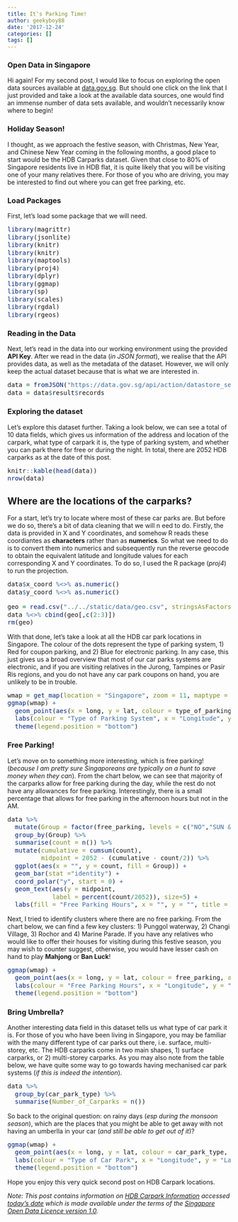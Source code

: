 ```yaml
---
title: It's Parking Time!
author: geekyboy88
date: '2017-12-24'
categories: []
tags: []
---
```


<style type="text/css">

body, td {
   font-size: 14px;
}
code.r{
  font-size: 14px;
}
pre {
  font-size: 14px
}
</style>

### Open Data in Singapore

Hi again! For my second post, I would like to focus on exploring the open data sources available at [data.gov.sg](https://www.data.gov.sg/). But should one click on the link that I just provided and take a look at the available data sources, one would find an immense number of data sets available, and wouldn't necessarily know where to begin!

### Holiday Season!

I thought, as we approach the festive season, with Christmas, New Year, and Chinese New Year coming in the following months, a good place to start would be the HDB Carparks dataset. Given that close to 80% of Singapore residents live in HDB flat, it is quite likely that you will be visiting one of your many relatives there. For those of you who are driving, you may be interested to find out where you can get free parking, etc.

### Load Packages

First, let's load some package that we will need.

```r
library(magrittr)
library(jsonlite)
library(knitr)
library(knitr)
library(maptools)
library(proj4)
library(dplyr)
library(ggmap)
library(sp)
library(scales)
library(rgdal)
library(rgeos)
```

### Reading in the Data

Next, let's read in the data into our working environment using the provided __API Key__. After we read in the data (_in JSON format_), we realise that the API provides data, as well as the metadata of the dataset. However, we will only keep the actual dataset because that is what we are interested in. 

```r
data = fromJSON("https://data.gov.sg/api/action/datastore_search?resource_id=139a3035-e624-4f56-b63f-89ae28d4ae4c&limit=2502")
data = data$result$records
```

### Exploring the dataset

Let's explore this dataset further. Taking a look below, we can see a total of 10 data fields, which gives us information of the address and location of the carpark, what type of carpark it is, the type of parking system, and whether you can park there for free or during the night. In total, there are 2052 HDB carparks as at the date of this post.

```r
knitr::kable(head(data))
nrow(data)
```

## Where are the locations of the carparks?

For a start, let’s try to locate where most of these car parks are. But before we do so, there’s a bit of data cleaning that we will n eed to do. Firstly, the data is provided in X and Y coordinates, and somehow R reads these coordiantes as __characters__ rather than as __numerics__. So what we need to do is to convert them into numerics and subsequently run the reverse geocode to obtain the equivalent latitude and longitude values for each corresponding X and Y coordinates. To do so, I used the R package (_proj4_) to run the projection.

```r
data$x_coord %<>% as.numeric()
data$y_coord %<>% as.numeric()

geo = read.csv("../../static/data/geo.csv", stringsAsFactors = F)
data %<>% cbind(geo[,c(2:3)])
rm(geo)
```

With that done, let’s take a look at all the HDB car park locations in Singapore. The colour of the dots represent the type of parking system, 1) Red for coupon parking, and 2) Blue for electronic parking. In any case, this just gives us a broad overview that most of our car parks systems are electronic, and if you are visiting relatives in the Jurong, Tampines or Pasir Ris regions, and you do not have any car park coupons on hand, you are unlikely to be in trouble.

```r
wmap = get_map(location = "Singapore", zoom = 11, maptype = "terrain", source = "google")
ggmap(wmap) +
  geom_point(aes(x = long, y = lat, colour = type_of_parking_system), data = data, size = 1) +
  labs(colour = "Type of Parking System", x = "Longitude", y = "Latitude") +
  theme(legend.position = "bottom")
```

### Free Parking!

Let’s move on to something more interesting, which is free parking! (_because I am pretty sure Singaporeans are typically on a hunt to save money when they can_). From the chart below, we can see that majority of the carparks allow for free parking during the day, while the rest do not have any allowances for free parking. Interestingly, there is a small percentage that allows for free parking in the afternoon hours but not in the AM.

```r
data %>%
  mutate(Group = factor(free_parking, levels = c("NO","SUN & PH FR 1PM-10.30PM","SUN & PH FR 7AM-10.30PM"))) %>%
  group_by(Group) %>%
  summarise(count = n()) %>%
  mutate(cumulative = cumsum(count),
         midpoint = 2052 - (cumulative - count/2)) %>%
  ggplot(aes(x = "", y = count, fill = Group)) +
  geom_bar(stat ="identity") +
  coord_polar("y", start = 0) +
  geom_text(aes(y = midpoint, 
            label = percent(count/2052)), size=5) +
  labs(fill = "Free Parking Hours", x = "", y = "", title = "Proportion of HDB Carparks by Free Parking Hours")
```

Next, I tried to identify clusters where there are no free parking. From the chart below, we can find a few key clusters: 1) Punggol waterway, 2) Changi Village, 3) Rochor and 4) Marine Parade. If you have any relatives who would like to offer their houses for visiting during this festive season, you may wish to counter suggest, otherwise, you would have lesser cash on hand to play __Mahjong__ or __Ban Luck__!

```r
ggmap(wmap) +
  geom_point(aes(x = long, y = lat, colour = free_parking, alpha = 0.3), data = data, size = 1) +
  labs(colour = "Free Parking Hours", x = "Longitude", y = "Latitude") +
  theme(legend.position = "bottom")
```

### Bring Umbrella?

Another interesting data field in this dataset tells us what type of car park it is. For those of you who have been living in Singapore, you may be familiar with the many different type of car parks out there, i.e. surface, multi-storey, etc. The HDB carparks come in two main shapes, 1) surface carparks, or 2) multi-storey carparks. As you may also note from the table below, we have quite some way to go towards having mechanised car park systems (_if this is indeed the intention_).

```r
data %>%
  group_by(car_park_type) %>%
  summarise(Number_of_Carparks = n())
```

So back to the original question: on rainy days (_esp during the monsoon season_), which are the places that you might be able to get away with not having an umberlla in your car (_and still be able to get out of it_)?

```r
ggmap(wmap) +
  geom_point(aes(x = long, y = lat, colour = car_park_type, alpha = 0.3), data = data, size = 1) +
  labs(colour = "Type of Car Park", x = "Longitude", y = "Latitude") +
  theme(legend.position = "bottom")
```


Hope you enjoy this very quick second post on HDB Carpark locations. 


_Note: This post contains information on [HDB Carpark Information](https://data.gov.sg/dataset/hdb-carpark-information?view_id=398e65ae-e2cb-4312-8651-6e65d6f19ed1&resource_id=139a3035-e624-4f56-b63f-89ae28d4ae4c) accessed [today's date](https://www.google.com.sg/search?q=today%27s+date&oq=today%27s+date&aqs=chrome..69i57.1121j0j7&sourceid=chrome&ie=UTF-8) which is made available under the terms of the [Singapore Open Data Licence version 1.0](https://data.gov.sg/open-data-licence)._
